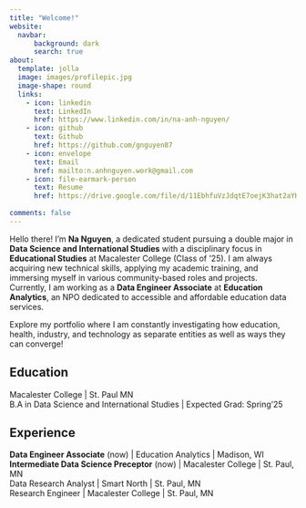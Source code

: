 ```yaml
---
title: "Welcome!"
website: 
  navbar:
      background: dark
      search: true
about:
  template: jolla
  image: images/profilepic.jpg
  image-shape: round
  links:
    - icon: linkedin
      text: LinkedIn
      href: https://www.linkedin.com/in/na-anh-nguyen/
    - icon: github
      text: Github
      href: https://github.com/gnguyen87
    - icon: envelope
      text: Email
      href: mailto:n.anhnguyen.work@gmail.com
    - icon: file-earmark-person
      text: Resume
      href: https://drive.google.com/file/d/11EbhfuVzJdqtE7oejK3hat2aYHec18nZ/view?usp=sharing
      
comments: false
---
```


Hello there! I'm **Na Nguyen**, a dedicated student pursuing a double major in **Data Science and International Studies** with a disciplinary focus in **Educational Studies** at Macalester College (Class of '25). I am always acquiring new technical skills, applying my academic training, and immersing myself in various community-based roles and projects. Currently, I am working as a **Data Engineer Associate** at **Education Analytics**, an NPO dedicated to accessible and affordable education data services.

Explore my portfolio where I am constantly investigating how education, health, industry, and technology as separate entities as well as ways they can converge!

## Education

Macalester College \| St. Paul MN <br> B.A in Data Science and International Studies \| Expected Grad: Spring'25

## Experience

**Data Engineer Associate** (now) \| Education Analytics \| Madison, WI <br> **Intermediate Data Science Preceptor** (now) \| Macalester College \| St. Paul, MN <br> Data Research Analyst \| Smart North \| St. Paul, MN <br> Research Engineer \| Macalester College \| St. Paul, MN
